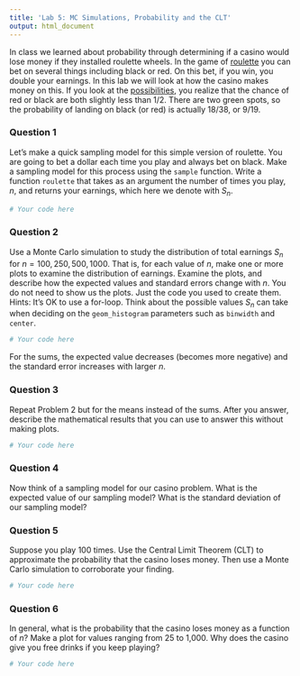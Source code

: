```yaml
---
title: 'Lab 5: MC Simulations, Probability and the CLT'
output: html_document
---
```

In class we learned about probability through determining if a casino would lose money if they installed roulette wheels. In the game of [roulette](https://en.wikipedia.org/wiki/Roulette) you can bet on several things including black or red. On this bet, if you win, you double your earnings. In this lab we will look at how the casino makes money on this. If you look at the [possibilities](http://www.math.uah.edu/stat/games/Roulette.png), you realize that the chance of red or black are both slightly less than 1/2. There are two green spots, so the probability of landing on black (or red) is actually 18/38, or 9/19.

### Question 1

Let's make a quick sampling model for this simple version of roulette. You are going to bet a dollar each time you play and always bet on black. Make a sampling model for this process using the `sample` function. Write a function `roulette` that takes as an argument the number of times you play, $n$, and returns your earnings, which here we denote with $S_n$.

```r
# Your code here
```

### Question 2

Use a Monte Carlo simulation to study the distribution of total earnings $S_n$ for $n = 100, 250, 500, 1000$. That is, for each value of $n$, make one or more plots to examine the distribution of earnings. Examine the plots, and describe how the expected values and standard errors change with $n$. You do not need to show us the plots. Just the code you used to create them. Hints: It's OK to use a for-loop. Think about the possible values $S_n$ can take when deciding on the `geom_histogram` parameters such as `binwidth` and `center`.

```r
# Your code here
```

For the sums, the expected value decreases (becomes more negative) and the standard error increases with larger $n$.

### Question 3

Repeat Problem 2 but for the means instead of the sums. After you answer, describe the mathematical results that you can use to answer this without making plots.

```r
# Your code here
```


### Question 4

Now think of a sampling model for our casino problem. What is the expected value of our sampling model? What is the standard deviation of our sampling model?


### Question 5

Suppose you play 100 times. Use the Central Limit Theorem (CLT) to approximate the probability that the casino loses money. Then use a Monte Carlo simulation to corroborate your finding.

```r
# Your code here                 
```


### Question 6

In general, what is the probability that the casino loses money as a function of $n$? Make a plot for values ranging from 25 to 1,000. Why does the casino give you free drinks if you keep playing?


```r
# Your code here
```

